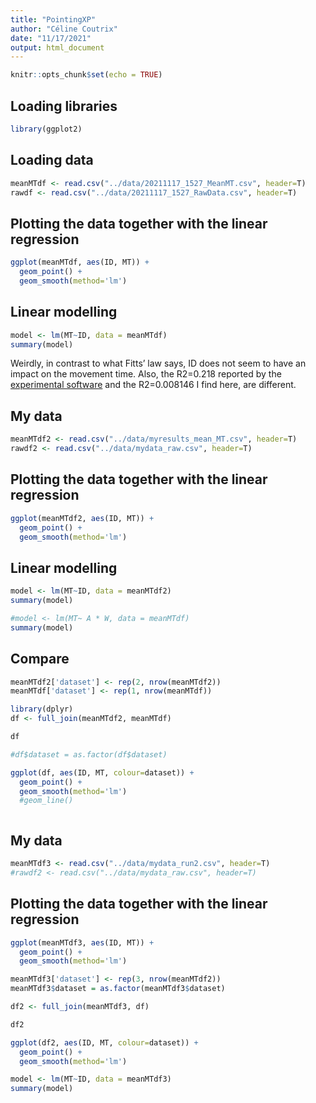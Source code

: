 ```yaml
---
title: "PointingXP"
author: "Céline Coutrix"
date: "11/17/2021"
output: html_document
---
```


```r
knitr::opts_chunk$set(echo = TRUE)
```

## Loading libraries

```r
library(ggplot2)
```

## Loading data

```r
meanMTdf <- read.csv("../data/20211117_1527_MeanMT.csv", header=T)
rawdf <- read.csv("../data/20211117_1527_RawData.csv", header=T)
```

## Plotting the data together with the linear regression

```r
ggplot(meanMTdf, aes(ID, MT)) +
  geom_point() +
  geom_smooth(method='lm')
```
## Linear modelling

```r
model <- lm(MT~ID, data = meanMTdf)
summary(model)
```

Weirdly, in contrast to what Fitts' law says, ID does not seem to have an impact on the movement time. 
Also, the R2=0.218 reported by the [experimental software](http://ergo.human.cornell.edu/FittsLaw/FittsLaw.html) and the R2=0.008146 I find here, are different. 


## My data

```r

meanMTdf2 <- read.csv("../data/myresults_mean_MT.csv", header=T)
rawdf2 <- read.csv("../data/mydata_raw.csv", header=T)
```

## Plotting the data together with the linear regression

```r
ggplot(meanMTdf2, aes(ID, MT)) +
  geom_point() +
  geom_smooth(method='lm')
```
## Linear modelling

```r
model <- lm(MT~ID, data = meanMTdf2)
summary(model)
```


```r
#model <- lm(MT~ A * W, data = meanMTdf)
summary(model)
```



## Compare


```r
meanMTdf2['dataset'] <- rep(2, nrow(meanMTdf2))
meanMTdf['dataset'] <- rep(1, nrow(meanMTdf))

library(dplyr)
df <- full_join(meanMTdf2, meanMTdf)

df
```


```r
#df$dataset = as.factor(df$dataset)

ggplot(df, aes(ID, MT, colour=dataset)) +
  geom_point() +
  geom_smooth(method='lm')
  #geom_line()


```


```r

```

## My data

```r

meanMTdf3 <- read.csv("../data/mydata_run2.csv", header=T)
#rawdf2 <- read.csv("../data/mydata_raw.csv", header=T)
```

## Plotting the data together with the linear regression

```r
ggplot(meanMTdf3, aes(ID, MT)) +
  geom_point() +
  geom_smooth(method='lm')
```




```r

meanMTdf3['dataset'] <- rep(3, nrow(meanMTdf2))
meanMTdf3$dataset = as.factor(meanMTdf3$dataset)

df2 <- full_join(meanMTdf3, df)

df2

```

```r

ggplot(df2, aes(ID, MT, colour=dataset)) +
  geom_point() +
  geom_smooth(method='lm')


```


```r
model <- lm(MT~ID, data = meanMTdf3)
summary(model)
```


```r

```

```r

```